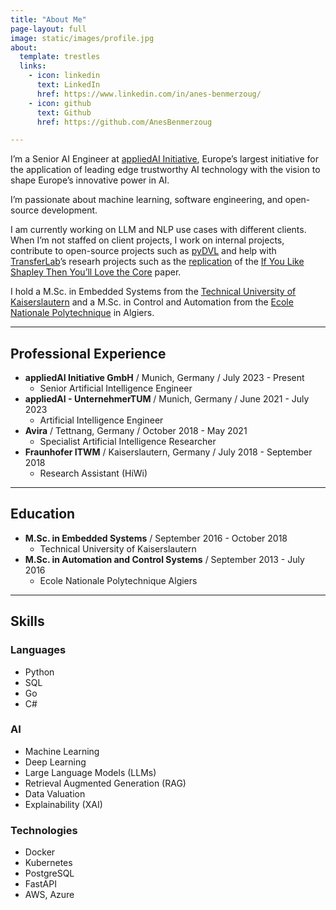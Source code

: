 ```yaml
---
title: "About Me"
page-layout: full
image: static/images/profile.jpg
about:
  template: trestles
  links:
    - icon: linkedin
      text: LinkedIn
      href: https://www.linkedin.com/in/anes-benmerzoug/
    - icon: github
      text: Github
      href: https://github.com/AnesBenmerzoug

---
```


I'm a Senior AI Engineer at [appliedAI Initiative](https://www.appliedai.de/), Europe’s largest initiative for the application of leading edge trustworthy AI technology with the vision to shape Europe’s innovative power in AI. 

I'm passionate about machine learning, software engineering, and open-source development. 

I am currently working on LLM and NLP use cases with different clients.
When I'm not staffed on client projects, I work on internal projects,
contribute to open-source projects such as [pyDVL](https://github.com/aai-institute/pyDVL)
and help with [TransferLab](https://github.com/aai-institute/pyDVL)'s researh projects
such as the [replication](https://github.com/ReScience/MLRC/blob/main/2022/32/article.pdf) of
the [If You Like Shapley Then You’ll Love the Core](http://procaccia.info/wp-content/uploads/2020/12/core.pdf) paper.

I hold a M.Sc. in Embedded Systems from the [Technical University 
of Kaiserslautern](https://www.uni-kl.de/en/home/) and a M.Sc. in Control and Automation from
the [Ecole Nationale Polytechnique](http://www.enp.edu.dz/) in Algiers.

---

## Professional Experience

* **appliedAI Initiative GmbH** / Munich, Germany / July 2023 - Present
  - Senior Artificial Intelligence Engineer


* **appliedAI - UnternehmerTUM** / Munich, Germany / June 2021 - July 2023
  - Artificial Intelligence Engineer

* **Avira** / Tettnang, Germany / October 2018 - May 2021
  - Specialist Artificial Intelligence Researcher
    
* **Fraunhofer ITWM** / Kaiserslautern, Germany / July 2018 - September 2018
  - Research Assistant (HiWi)

---

## Education

* **M.Sc. in Embedded Systems** / September 2016 - October 2018
  - Technical University of Kaiserslautern

* **M.Sc. in Automation and Control Systems** / September 2013 - July 2016
  - Ecole Nationale Polytechnique Algiers

---

## Skills

### Languages

* Python
* SQL
* Go
* C#

### AI

* Machine Learning
* Deep Learning
* Large Language Models (LLMs)
* Retrieval Augmented Generation (RAG)
* Data Valuation
* Explainability (XAI)

### Technologies

* Docker
* Kubernetes
* PostgreSQL
* FastAPI
* AWS, Azure
